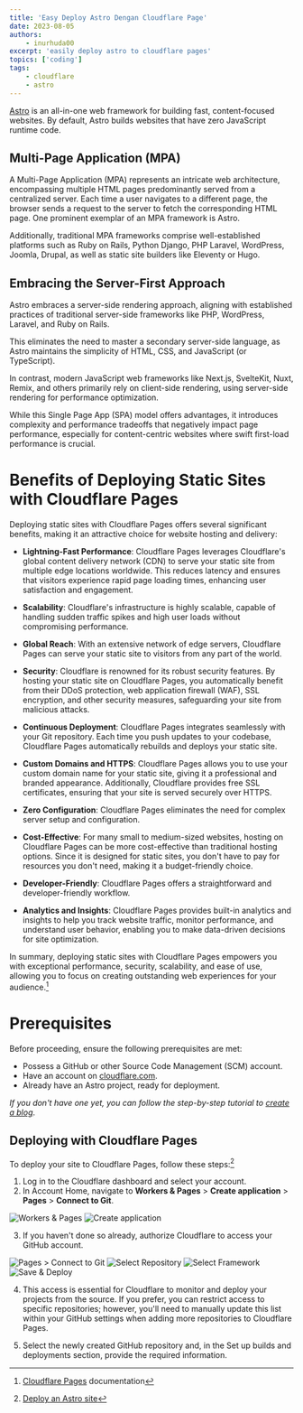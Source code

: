 ```yaml
---
title: 'Easy Deploy Astro Dengan Cloudflare Page'
date: 2023-08-05
authors:
    - inurhuda00
excerpt: 'easily deploy astro to cloudflare pages'
topics: ['coding']
tags:
    - cloudflare
    - astro
---
```


[Astro](http://astro.build) is an all-in-one web framework for building fast, content-focused websites. By default, Astro builds websites that have zero JavaScript runtime code.

## Multi-Page Application (MPA)

A Multi-Page Application (MPA) represents an intricate web architecture, encompassing multiple HTML pages predominantly served from a centralized server. Each time a user navigates to a different page, the browser sends a request to the server to fetch the corresponding HTML page. One prominent exemplar of an MPA framework is Astro.

Additionally, traditional MPA frameworks comprise well-established platforms such as Ruby on Rails, Python Django, PHP Laravel, WordPress, Joomla, Drupal, as well as static site builders like Eleventy or Hugo.

## Embracing the Server-First Approach

Astro embraces a server-side rendering approach, aligning with established practices of traditional server-side frameworks like PHP, WordPress, Laravel, and Ruby on Rails.

This eliminates the need to master a secondary server-side language, as Astro maintains the simplicity of HTML, CSS, and JavaScript (or TypeScript).

In contrast, modern JavaScript web frameworks like Next.js, SvelteKit, Nuxt, Remix, and others primarily rely on client-side rendering, using server-side rendering for performance optimization.

While this Single Page App (SPA) model offers advantages, it introduces complexity and performance tradeoffs that negatively impact page performance, especially for content-centric websites where swift first-load performance is crucial.

# Benefits of Deploying Static Sites with Cloudflare Pages

Deploying static sites with Cloudflare Pages offers several significant benefits, making it an attractive choice for website hosting and delivery:

-   **Lightning-Fast Performance**: Cloudflare Pages leverages Cloudflare's global content delivery network (CDN) to serve your static site from multiple edge locations worldwide. This reduces latency and ensures that visitors experience rapid page loading times, enhancing user satisfaction and engagement.

-   **Scalability**: Cloudflare's infrastructure is highly scalable, capable of handling sudden traffic spikes and high user loads without compromising performance.

-   **Global Reach**: With an extensive network of edge servers, Cloudflare Pages can serve your static site to visitors from any part of the world.

-   **Security**: Cloudflare is renowned for its robust security features. By hosting your static site on Cloudflare Pages, you automatically benefit from their DDoS protection, web application firewall (WAF), SSL encryption, and other security measures, safeguarding your site from malicious attacks.

-   **Continuous Deployment**: Cloudflare Pages integrates seamlessly with your Git repository. Each time you push updates to your codebase, Cloudflare Pages automatically rebuilds and deploys your static site.

-   **Custom Domains and HTTPS**: Cloudflare Pages allows you to use your custom domain name for your static site, giving it a professional and branded appearance. Additionally, Cloudflare provides free SSL certificates, ensuring that your site is served securely over HTTPS.

-   **Zero Configuration**: Cloudflare Pages eliminates the need for complex server setup and configuration.

-   **Cost-Effective**: For many small to medium-sized websites, hosting on Cloudflare Pages can be more cost-effective than traditional hosting options. Since it is designed for static sites, you don't have to pay for resources you don't need, making it a budget-friendly choice.

-   **Developer-Friendly**: Cloudflare Pages offers a straightforward and developer-friendly workflow.

-   **Analytics and Insights**: Cloudflare Pages provides built-in analytics and insights to help you track website traffic, monitor performance, and understand user behavior, enabling you to make data-driven decisions for site optimization.

In summary, deploying static sites with Cloudflare Pages empowers you with exceptional performance, security, scalability, and ease of use, allowing you to focus on creating outstanding web experiences for your audience.[^1]

[^1]: [Cloudflare Pages](https://developers.cloudflare.com/pages/) documentation

# Prerequisites

Before proceeding, ensure the following prerequisites are met:

-   Possess a GitHub or other Source Code Management (SCM) account.
-   Have an account on [cloudflare.com](http://cloudflare.com).
-   Already have an Astro project, ready for deployment.

_If you don't have one yet, you can follow the step-by-step tutorial to [create a blog](https://docs.astro.build/en/tutorial/0-introduction/)_.

## Deploying with Cloudflare Pages

To deploy your site to Cloudflare Pages, follow these steps:[^2]

1. Log in to the Cloudflare dashboard and select your account.
2. In Account Home, navigate to **Workers & Pages** > **Create application** > **Pages** > **Connect to Git**.

![Workers & Pages](@/assets/blog/easy-deploy-astro-static-dengan-cloudflare-page/worker-and-page.png 'Workers & Pages')
![Create application](@/assets/blog/easy-deploy-astro-static-dengan-cloudflare-page/create-application.png 'Create application')

3. If you haven't done so already, authorize Cloudflare to access your GitHub account.

![Pages > Connect to Git](@/assets/blog/easy-deploy-astro-static-dengan-cloudflare-page/connect-git.png 'Pages > Connect to Git')
![Select Repository](@/assets/blog/easy-deploy-astro-static-dengan-cloudflare-page/select-repository.png 'Select Repository')
![Select Framework](@/assets/blog/easy-deploy-astro-static-dengan-cloudflare-page/select-framework-preset.png 'Select Framework')
![Save & Deploy ](@/assets/blog/easy-deploy-astro-static-dengan-cloudflare-page/save-and-deploy.png 'Save & Deploy ')

4. This access is essential for Cloudflare to monitor and deploy your projects from the source. If you prefer, you can restrict access to specific repositories; however, you'll need to manually update this list within your GitHub settings when adding more repositories to Cloudflare Pages.

5. Select the newly created GitHub repository and, in the Set up builds and deployments section, provide the required information.

[^2]: [Deploy an Astro site](https://developers.cloudflare.com/pages/framework-guides/deploy-an-astro-site/#use-bindings-in-your-astro-application)
